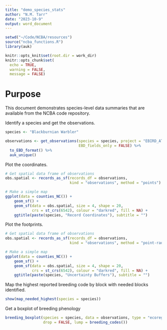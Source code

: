 ```yaml
---
title: "demo_species_stats"
author: "N.M. Tarr"
date: "2023-10-9"
output: word_document
---
```


```r
setwd("~/Code/NCBA/resources")
source("ncba_functions.R")
library(auk)

knitr::opts_knit$set(root.dir = work_dir)
knitr::opts_chunk$set(
  echo = TRUE,
  warning = FALSE,
  message = FALSE)
```

# Purpose
This document demonstrates species-level data summaries that are available from the NCBA code repository.

Identify a species and get the observations.
```r
species <- "Blackburnian Warbler"

observations <- get_observations(species = species, project = "EBIRD_ATL_NC",
                                 EBD_fields_only = FALSE) %>%
  to_EBD_format() %>%
  auk_unique()
```

Plot the coordinates.
```r
# Get spatial data frame of observations
obs.spatial <- records_as_sf(records_df = observations, 
                             kind = "observations", method = "points")

# Make a simple map
ggplot(data = counties_NC()) +
    geom_sf() +
    geom_sf(data = obs.spatial, size = 4, shape = 20, 
            crs = st_crs(6542), colour = "darkred", fill = NA) + 
    ggtitle(paste(species, "Record Coordinates"), subtitle = "")
```

Plot the footprints.
```r
# Get spatial data frame of observations
obs.spatial <- records_as_sf(records_df = observations, 
                             kind = "observations", method = "point-radius")

# Make a simple map
ggplot(data = counties_NC()) +
    geom_sf() +
    geom_sf(data = obs.spatial, size = 4, shape = 20, 
            crs = st_crs(6542), colour = "darkred", fill = NA) + 
    ggtitle(paste(species, "Uncertainty Buffers"), subtitle = "")
```

Map the highest reported breeding code by block with needed blocks identified.
```r
show(map_needed_highest(species = species))
```

Get a boxplot of breeding phenology
```r
breeding_boxplot(species = species, data = observations, type = "ecoregional", 
                 drop = FALSE, lump = breeding_codes())
```